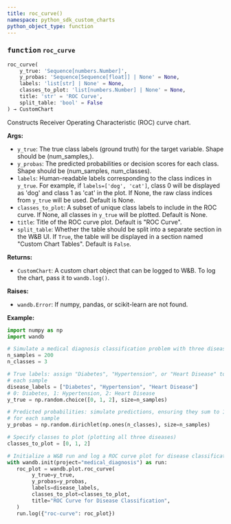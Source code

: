 ```yaml
---
title: roc_curve()
namespace: python_sdk_custom_charts
python_object_type: function
---
```


<Card title="View the source code" href="https://github.com/wandb/wandb/blob/main/wandb/plot/roc_curve.py" icon="github"/>




### <kbd>function</kbd> `roc_curve`

```python
roc_curve(
    y_true: 'Sequence[numbers.Number]',
    y_probas: 'Sequence[Sequence[float]] | None' = None,
    labels: 'list[str] | None' = None,
    classes_to_plot: 'list[numbers.Number] | None' = None,
    title: 'str' = 'ROC Curve',
    split_table: 'bool' = False
) → CustomChart
```

Constructs Receiver Operating Characteristic (ROC) curve chart. 



**Args:**
 
 - `y_true`:  The true class labels (ground truth)  for the target variable. Shape should be (num_samples,). 
 - `y_probas`:  The predicted probabilities or  decision scores for each class. Shape should be (num_samples, num_classes). 
 - `labels`:  Human-readable labels corresponding to the class  indices in `y_true`. For example, if `labels=['dog', 'cat']`,  class 0 will be displayed as 'dog' and class 1 as 'cat' in the plot.  If None, the raw class indices from `y_true` will be used.  Default is None. 
 - `classes_to_plot`:  A subset of unique class labels  to include in the ROC curve. If None, all classes in `y_true` will  be plotted. Default is None. 
 - `title`:  Title of the ROC curve plot. Default is "ROC Curve". 
 - `split_table`:  Whether the table should be split into a separate  section in the W&B UI. If `True`, the table will be displayed in a  section named "Custom Chart Tables". Default is `False`. 



**Returns:**
 
 - `CustomChart`:  A custom chart object that can be logged to W&B. To log the  chart, pass it to `wandb.log()`. 



**Raises:**
 
 - `wandb.Error`:  If numpy, pandas, or scikit-learn are not found. 



**Example:**
 ```python
import numpy as np
import wandb

# Simulate a medical diagnosis classification problem with three diseases
n_samples = 200
n_classes = 3

# True labels: assign "Diabetes", "Hypertension", or "Heart Disease" to
# each sample
disease_labels = ["Diabetes", "Hypertension", "Heart Disease"]
# 0: Diabetes, 1: Hypertension, 2: Heart Disease
y_true = np.random.choice([0, 1, 2], size=n_samples)

# Predicted probabilities: simulate predictions, ensuring they sum to 1
# for each sample
y_probas = np.random.dirichlet(np.ones(n_classes), size=n_samples)

# Specify classes to plot (plotting all three diseases)
classes_to_plot = [0, 1, 2]

# Initialize a W&B run and log a ROC curve plot for disease classification
with wandb.init(project="medical_diagnosis") as run:
    roc_plot = wandb.plot.roc_curve(
         y_true=y_true,
         y_probas=y_probas,
         labels=disease_labels,
         classes_to_plot=classes_to_plot,
         title="ROC Curve for Disease Classification",
    )
    run.log({"roc-curve": roc_plot})
``` 
